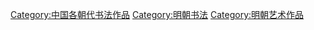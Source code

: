 [[Category:中国各朝代书法作品|Category:中国各朝代书法作品]]
[[Category:明朝书法|Category:明朝书法]]
[[Category:明朝艺术作品|Category:明朝艺术作品]]